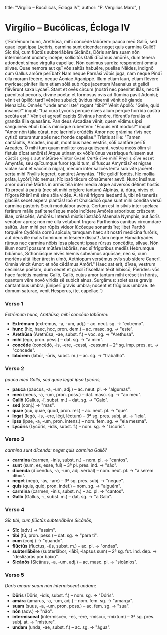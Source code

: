 
  title: "Virgílio – Bucólicas, Écloga IV",
  author: "P. Vergilius Maro",
}

# Virgílio – Bucólicas, Écloga IV

<SideBySide>

<Original>
{`Extrēmum hunc, Arethūsa, mihī concēde labōrem:
pauca meō Gallō, sed quae legat ipsa Lycōris,
carmina sunt dīcenda: neget quis carmina Gallō?
Sīc tibi, cum flūctūs subterlābēre Sicānōs,
Dōris amāra suam nōn intermisceat undam;
incepe; sollicitōs Gallī dīcāmus amōrēs,
dum tenera attondent sīmae virgulta capellae.
Nōn canimus surdīs: respondent omnia silvae.
Quae nemora aut quī vōs saltūs habuēre, puellae
Nāides, indignō cum Gallus amōre perībat?
Nam neque Parnāsī vōbīs juga, nam neque Pindī
ūlla moram fēcēre, neque Āoniae Aganippē.
Illum etiam laurī, etiam flēvēre myrīcae;
pīnifer illum etiam sōlā sub rūpe jacentem
Maenalus et gelidī flēvērunt saxa Lycaeī.
Stant et ovēs circum (nostrī nec paenitet illās,
nec tē paeniteat pecoris, dīvīne poēta:
et fōrmōsus ovīs ad flūmina pāvit Adōnis);
vēnit et ūpiliō; tardī vēnēre subulcī;
ūvidus hībernā vēnit dē glande Menalcās.
Omnēs "Unde amor iste" rogant "tibi?" Vēnit Apollō:
"Galle, quid īnsānīs?" inquit; "tua cūra Lycōris
perque nivēs alium perque horrida castra secūta est."
Vēnit et agrestī capitis Silvānus honōre,
flōrentīs ferulās et grandia līlia quassāns.
Pan deus Arcadiae vēnit, quem vīdimus ipsī
sanguineīs ebulī bācīs miniōque rubentem:
"Ecquis erit modus?" inquit "Amor nōn tālia cūrat,
nec lacrimīs crūdēlis Amor nec grāmina rīvīs
nec cytisō saturantur apēs nec fronde capellae."
Trīstis at ille: "Tamen cantābitis, Arcades, inquit,
montibus haec vestrīs, sōlī cantāre perītī
Arcades. Ō mihi tum quam molliter ossa quiēscant,
vestra meōs ōlim sī fistula dīcat amōrēs!
Atque utinam ex vōbīs ūnus vestrīsque fuissem
aut cūstōs gregis aut mātūrae vīnitor ūvae!
Certē sīve mihī Phyllis sīve esset Amyntās,
seu quīcumque furor (quid tum, sī fuscus Amyntās?
et nigrae violae sunt et vaccīnia nigra),
mēcum inter salicēs lentā sub vīte jacēret:
serta mihī Phyllis legeret, cantāret Amyntās.
"Hīc gelidī fontēs, hīc mollia prāta, Lycōrī;
hīc nemus; hīc ipsō tēcum cōnsūmerer aevō.
Nunc īnsānus amor dūrī mē Mārtis in armīs
tēla inter media atque adversōs dētinet hostīs.
Tū procul ā patriā (nec sit mihi crēdere tantum)
Alpīnās, ā, dūra, nivēs et frīgora Rhēnī
mē sine sōla vidēs. Ā, tē nē frīgora laedant!
ā, tibi nē tenerās glaciēs secet aspera plantās!
Ībō et Chalcidicō quae sunt mihi condita versū
carmina pāstōris Siculī modulābor avēnā.
Certum est in silvīs inter spēlaea ferārum
mālle patī tenerīsque meōs incīdere Amōrēs
arboribus: crēscent illae, crēscētis, Amōrēs.
Intereā mixtīs lūstrābō Maenala Nymphīs,
aut ācrīs vēnābor aprōs; nōn mē ūlla vetābunt
frīgora Partheniōs canibus circumdare saltūs.
Jam mihi per rūpēs videor lūcōsque sonantīs
īre; libet Parthō torquēre Cydōnia cornū
spīcula; tamquam haec sit nostrī medicīna furōris,
aut deus ille malīs hominum mītēscere discat!
Jam neque Hamādryades rūrsus nec carmina nōbīs
ipsa placent; ipsae rūrsus concēdite, silvae.
Nōn illum nostrī possunt mūtāre labōrēs,
nec sī frīgoribus mediīs Hebrumque bibāmus,
Sīthoniāsque nivēs hiemis subeāmus aquōsae,
nec sī, cum moriēns altā liber āret in ulmō,
Aethiopum versēmus ovīs sub sīdere Cancrī.
Omnia vincit Amor: et nōs cēdāmus Amōrī."
Haec sat erit, dīvae, vestrum cecinisse poētam,
dum sedet et gracilī fiscellam tēxit hibiscō,
Pīerides: vōs haec faciētis maxima Gallō,
Gallō, cujus amor tantum mihi crēscit in hōrās,
quantum vēre novō viridis sē subicit alnus.
Surgāmus: solet esse gravis cantantibus umbra,
jūniperī gravis umbra; nocent et frūgibus umbrae.
Īte domum saturae, venit Hesperus, īte, capellae.`}
</Original>

<Interlinear>

### Verso 1
*Extrēmum hunc, Arethūsa, mihī concēde labōrem:*
- **Extrēmum** (extrēmus, -a, -um, adj.) – ac. neut. sg. → "extremo".
- **hunc** (hic, haec, hoc, pron. dem.) – ac. masc. sg. → "este".
- **Arethūsa** (Arethūsa, -ae, subst. f.) – voc. sg. → "Arethusa".
- **mihī** (ego, pron. pess.) – dat. sg. → "a mim".
- **concēde** (concēdō, -is, -ere, -cessī, -cessum) – 2ª sg. imp. pres. at. → "concede".
- **labōrem** (labōr, -ōris, subst. m.) – ac. sg. → "trabalho".

### Verso 2
*pauca meō Gallō, sed quae legat ipsa Lycōris,*
- **pauca** (paucus, -a, -um, adj.) – ac. neut. pl. → "algumas".
- **meō** (meus, -a, -um, pron. poss.) – dat. masc. sg. → "ao meu".
- **Gallō** (Gallus, -ī, subst. m.) – dat. sg. → "Galo".
- **sed** (conj.) → "mas".
- **quae** (quī, quae, quod, pron. rel.) – ac. neut. pl. → "que".
- **legat** (legō, -is, -ere, lēgī, lēctum) – 3ª sg. pres. subj. at. → "leia".
- **ipsa** (ipse, -a, -um, pron. intens.) – nom. fem. sg. → "ela mesma".
- **Lycōris** (Lycōris, -idis, subst. f.) – nom. sg. → "Lícoris".

### Verso 3
*carmina sunt dīcenda: neget quis carmina Gallō?*
- **carmina** (carmen, -inis, subst. n.) – nom. pl. → "cantos".
- **sunt** (sum, es, esse, fuī) – 3ª pl. pres. ind. → "são".
- **dīcenda** (dīcendus, -a, -um, adj. verbal) – nom. neut. pl. → "a serem ditos".
- **neget** (negō, -ās, -āre) – 3ª sg. pres. subj. → "negue".
- **quis** (quis, quid, pron. indef.) – nom. sg. → "alguém".
- **carmina** (carmen, -inis, subst. n.) – ac. pl. → "cantos".
- **Gallō** (Gallus, -ī, subst. m.) – dat. sg. → "a Galo".

### Verso 4
*Sīc tibi, cum flūctūs subterlābēre Sicānōs,*
- **Sīc** (adv.) → "assim".
- **tibi** (tū, pron. pess.) – dat. sg. → "para ti".
- **cum** (conj.) → "quando".
- **flūctūs** (fluctus, -ūs, subst. m.) – ac. pl. → "ondas".
- **subterlābēre** (subterlābor, -lābī, -lapsus sum) – 2ª sg. fut. ind. dep. → "deslizarás por baixo".
- **Sicānōs** (Sicānus, -a, -um, adj.) – ac. masc. pl. → "sicânios".

### Verso 5
*Dōris amāra suam nōn intermisceat undam;*
- **Dōris** (Dōris, -idis, subst. f.) – nom. sg. → "Dóris".
- **amāra** (amārus, -a, -um, adj.) – nom. fem. sg. → "amarga".
- **suam** (suus, -a, -um, pron. poss.) – ac. fem. sg. → "sua".
- **nōn** (adv.) → "não".
- **intermisceat** (intermisceō, -ēs, -ēre, -miscuī, -mixtum) – 3ª sg. pres. subj. at. → "misture".
- **undam** (unda, -ae, subst. f.) – ac. sg. → "água".

</Interlinear>

</SideBySide>
